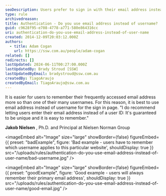 ```yaml
---
seoDescription: Users prefer to sign in with their email address instead of username due to its uniqueness and ease of recall.
type: rule
archivedreason:
title: Authentication - Do you use email address instead of username?
guid: c9628f95-e708-4778-a771-580e864316cc
uri: authentication-do-you-use-email-address-instead-of-user-name
created: 2014-12-09T20:03:12.000Z
authors:
  - title: Adam Cogan
    url: https://ssw.com.au/people/adam-cogan
related: []
redirects: []
lastUpdated: 2024-06-11T00:27:00.000Z
lastUpdatedBy: Brady Stroud [SSW]
lastUpdatedByEmail: bradystroud@ssw.com.au
createdBy: TiagoAraujo
createdByEmail: TiagoAraujo@ssw.com.au
---
```


It is easier for users to remember their frequently accessed email address more so than one of their many usernames. For this reason, it is best to use email address instead of username for the sign in page.
"I do recommend letting users enter their email address instead of a user ID: It's guaranteed to be unique and it is easy to remember."

**Jakob Nielsen** , Ph.D. and Principal at Nielsen Norman Group

<imageEmbed
  alt="Image"
  size="large"
  showBorder={false}
  figureEmbed={{
    preset: "badExample",
    figure: 'Bad example - users have to remember which username applies to this particular website',
    shouldDisplay: true
  }}
  src="/uploads/rules/authentication-do-you-use-email-address-instead-of-user-name/bad-username.jpg"
/>

<imageEmbed
  alt="Image"
  size="large"
  showBorder={false}
  figureEmbed={{
    preset: "goodExample",
    figure: 'Good example - users will always remember their primary email address',
    shouldDisplay: true
  }}
  src="/uploads/rules/authentication-do-you-use-email-address-instead-of-user-name/good-email.jpg"
/>

